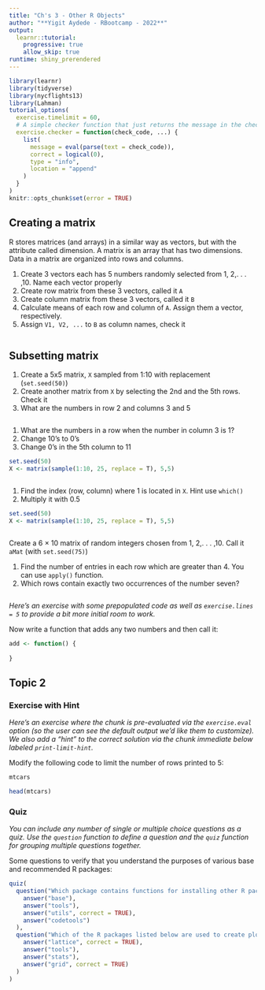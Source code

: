 ```yaml
---
title: "Ch's 3 - Other R Objects"
author: "**Yigit Aydede - RBootcamp - 2022**"
output:
  learnr::tutorial:
    progressive: true
    allow_skip: true
runtime: shiny_prerendered
---
```


```r
library(learnr)
library(tidyverse)
library(nycflights13)
library(Lahman)
tutorial_options(
  exercise.timelimit = 60,
  # A simple checker function that just returns the message in the check chunk
  exercise.checker = function(check_code, ...) {
    list(
      message = eval(parse(text = check_code)),
      correct = logical(0),
      type = "info",
      location = "append"
    )
  }
)
knitr::opts_chunk$set(error = TRUE)
```


## Creating a matrix

R stores matrices (and arrays) in a similar way as vectors, but with the attribute called dimension. A matrix is an array that has two dimensions. Data in a matrix are organized into rows and columns. 

1. Create 3 vectors each has 5 numbers randomly selected from 1, 2,. . . ,10.  Name each vector properly
2. Create row matrix from these 3 vectors, called it `A`
3. Create column matrix from these 3 vectors, called it `B`
4. Calculate means of each row and column of `A`.  Assign them a vector, respectively.
5. Assign `V1, V2, ...` to `B` as column names, check it    

```r

```

## Subsetting matrix

1. Create a 5x5 matrix, `X` sampled from 1:10 with replacement (`set.seed(50)`)
2. Create another matrix from `X` by selecting the 2nd and the 5th rows.  Check it
3. What are the numbers in row 2 and columns 3 and 5

```r

```

1. What are the numbers in a row when the number in column 3 is 1?
2. Change 10's to 0's
3. Change 0's in the 5th column to 11

```r
set.seed(50)
X <- matrix(sample(1:10, 25, replace = T), 5,5)
```

```r

```

1. Find the index (row, column) where 1 is located in `X`.  Hint use `which()`
2. Multiply it with 0.5

```r
set.seed(50)
X <- matrix(sample(1:10, 25, replace = T), 5,5)
```

```r

```

Create a 6 × 10 matrix of random integers chosen from 1, 2,. . . ,10.  Call it `aMat` (with `set.seed(75)`)
  
1. Find the number of entries in each row which are greater than 4. You can use `apply()` function. 
2. Which rows contain exactly two occurrences of the number seven? 


```r

```






*Here's an exercise with some prepopulated code as well as `exercise.lines = 5` to provide a bit more initial room to work.*

Now write a function that adds any two numbers and then call it:

```r
add <- function() {
  
}
```

## Topic 2

### Exercise with Hint

*Here's an exercise where the chunk is pre-evaluated via the `exercise.eval` option (so the user can see the default output we'd like them to customize). We also add a "hint" to the correct solution via the chunk immediate below labeled `print-limit-hint`.*

Modify the following code to limit the number of rows printed to 5:

```r
mtcars
```

```r
head(mtcars)
```

### Quiz

*You can include any number of single or multiple choice questions as a quiz. Use the `question` function to define a question and the `quiz` function for grouping multiple questions together.*

Some questions to verify that you understand the purposes of various base and recommended R packages:

```r
quiz(
  question("Which package contains functions for installing other R packages?",
    answer("base"),
    answer("tools"),
    answer("utils", correct = TRUE),
    answer("codetools")
  ),
  question("Which of the R packages listed below are used to create plots?",
    answer("lattice", correct = TRUE),
    answer("tools"),
    answer("stats"),
    answer("grid", correct = TRUE)
  )
)
```

